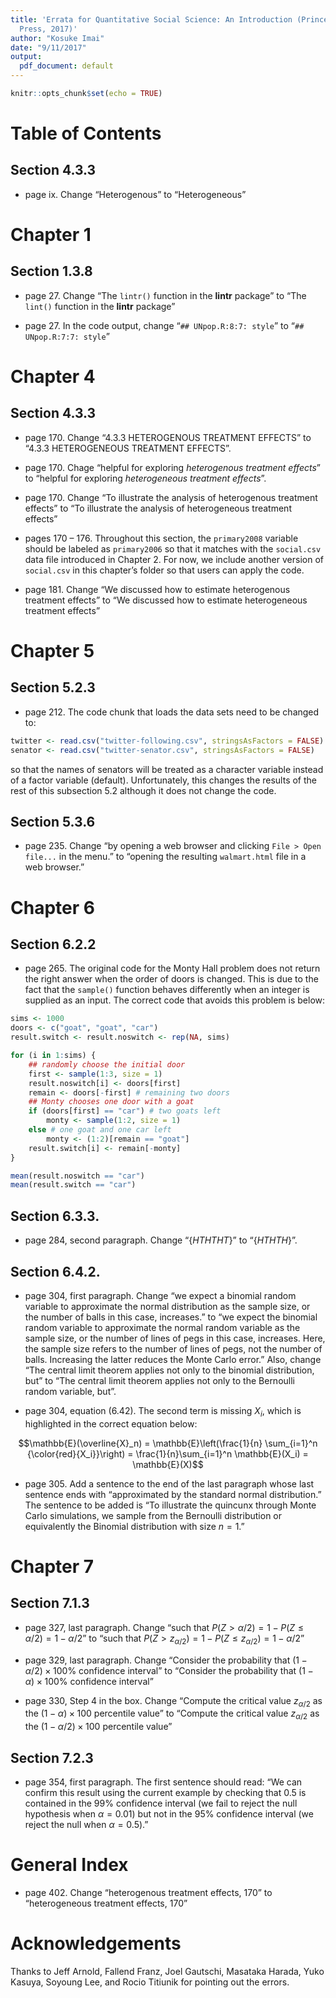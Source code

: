 ```yaml
---
title: 'Errata for Quantitative Social Science: An Introduction (Princeton University
  Press, 2017)'
author: "Kosuke Imai"
date: "9/11/2017"
output:
  pdf_document: default
---
```


```r
knitr::opts_chunk$set(echo = TRUE)
```

# Table of Contents

## Section 4.3.3

* page ix. Change "Heterogenous" to "Heterogeneous"

# Chapter 1

## Section 1.3.8

* page 27. Change "The `lintr()` function in the **lintr** package" to "The `lint()` function in the **lintr** package"

* page 27. In the code output, change "`## UNpop.R:8:7: style`" to "`## UNpop.R:7:7: style`"

# Chapter 4

## Section 4.3.3

* page 170. Change "4.3.3 HETEROGENOUS TREATMENT EFFECTS" to "4.3.3 HETEROGENEOUS TREATMENT EFFECTS".  

* page 170. Chage "helpful for exploring *heterogenous treatment effects*" to "helpful for exploring *heterogeneous treatment effects*".  

* page 170. Change "To illustrate the analysis of heterogenous treatment effects" to "To illustrate the analysis of heterogeneous treatment effects"

* pages 170 -- 176. Throughout this section, the `primary2008` variable should be labeled as `primary2006` so that it matches with the `social.csv` data file introduced in Chapter 2.  For now, we include another version of `social.csv` in this chapter's folder so that users can apply the code.

* page 181. Change "We discussed how to estimate heterogenous treatment effects" to "We discussed how to estimate heterogeneous treatment effects"

# Chapter 5

## Section 5.2.3

* page 212. The code chunk that loads the data sets need to be changed to:

```r
twitter <- read.csv("twitter-following.csv", stringsAsFactors = FALSE)
senator <- read.csv("twitter-senator.csv", stringsAsFactors = FALSE)
```

so that the names of senators will be treated as a character variable instead of a factor variable (default).  Unfortunately, this changes the results of the rest of this subsection 5.2 although it does not change the code.

## Section 5.3.6

* page 235. Change "by opening a web browser and clicking `File > Open file...` in the menu." to "opening the resulting `walmart.html` file in a web browser."

# Chapter 6

## Section 6.2.2

* page 265. The original code for the Monty Hall problem does not return the right answer when the order of doors is changed.  This is due to the fact that the `sample()` function behaves differently when an integer is supplied as an input.  The correct code that avoids this problem is below:

```r
sims <- 1000
doors <- c("goat", "goat", "car")
result.switch <- result.noswitch <- rep(NA, sims)

for (i in 1:sims) {
    ## randomly choose the initial door
    first <- sample(1:3, size = 1)
    result.noswitch[i] <- doors[first]
    remain <- doors[-first] # remaining two doors
    ## Monty chooses one door with a goat
    if (doors[first] == "car") # two goats left
        monty <- sample(1:2, size = 1)
    else # one goat and one car left
        monty <- (1:2)[remain == "goat"]
    result.switch[i] <- remain[-monty]
}

mean(result.noswitch == "car")
mean(result.switch == "car")
```

## Section 6.3.3.

* page 284, second paragraph. Change "$\{HTHTHT\}$" to "$\{HTHTH\}$".

## Section 6.4.2.

* page 304, first paragraph. Change "we expect a binomial random variable to approximate the normal distribution as the sample size, or the number of balls in this case, increases." to "we expect the binomial random variable to approximate the normal random variable as the sample size, or the number of lines of pegs in this case, increases.  Here, the sample size refers to the number of lines of pegs, not the number of balls.  Increasing the latter reduces the Monte Carlo error."  Also, change "The central limit theorem applies not only to the binomial distribution, but" to "The central limit theorem applies not only to the Bernoulli random variable, but".  

* page 304, equation (6.42).  The second term is missing $X_i$, which is highlighted in the correct equation below:

$$\mathbb{E}(\overline{X}_n) = \mathbb{E}\left(\frac{1}{n} \sum_{i=1}^n {\color{red}{X_i}}\right)  = \frac{1}{n}\sum_{i=1}^n \mathbb{E}(X_i) = \mathbb{E}(X)$$

* page 305.  Add a sentence to the end of the last paragraph whose last sentence ends with "approximated by the standard normal distribution."  The sentence to be added is "To illustrate the quincunx through Monte Carlo simulations, we sample from the Bernoulli distribution or equivalently the Binomial distribution with size $n=1$."


# Chapter 7

## Section 7.1.3

* page 327, last paragraph. Change "such that $P(Z > \alpha/2) = 1 - P(Z \leq \alpha / 2) = 1 - \alpha/2$" to "such that $P(Z > z_{\alpha/2}) = 1 - P(Z \leq z_{\alpha/2}) = 1- \alpha/2$"

* page 329, last paragraph. Change "Consider the probability that $(1 - \alpha/2) \times 100\%$ confidence interval" to "Consider the probability that $(1 - \alpha) \times 100\%$ confidence interval"

* page 330, Step 4 in the box. Change "Compute the critical value $z_{\alpha/2}$ as the $(1 - \alpha) \times 100$ percentile value" to "Compute the critical value $z_{\alpha/2}$ as the $(1 - \alpha/2) \times 100$ percentile value"

## Section 7.2.3

* page 354, first paragraph.  The first sentence should read: "We can confirm this result using the current example by checking that 0.5 is contained in the 99% confidence interval (we fail to reject the null hypothesis when $\alpha = 0.01$) but not in the 95% confidence interval (we reject the null when $\alpha = 0.5$)."

# General Index

* page 402. Change "heterogenous treatment effects, 170" to "heterogeneous treatment effects, 170"

# Acknowledgements

Thanks to Jeff Arnold, Fallend Franz, Joel Gautschi, Masataka Harada, Yuko Kasuya, Soyoung Lee, and Rocio Titiunik for pointing out the errors. 